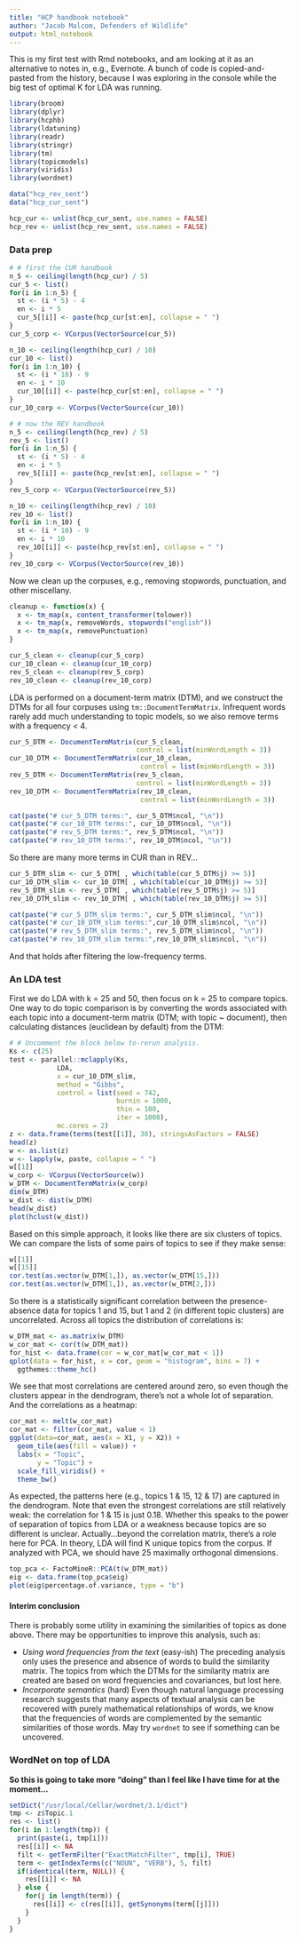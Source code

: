```yaml
---
title: "HCP handbook notebook"
author: "Jacob Malcom, Defenders of Wildlife"
output: html_notebook
---
```


This is my first test with Rmd notebooks, and am looking at it as an alternative to notes in, e.g., Evernote. A bunch of code is copied-and-pasted from the history, because I was exploring in the console while the big test of optimal K for LDA was running.

```r
library(broom)
library(dplyr)
library(hcphb)
library(ldatuning)
library(readr)
library(stringr)
library(tm)
library(topicmodels)
library(viridis)
library(wordnet)

data("hcp_rev_sent")
data("hcp_cur_sent")

hcp_cur <- unlist(hcp_cur_sent, use.names = FALSE)
hcp_rev <- unlist(hcp_rev_sent, use.names = FALSE)
```

### Data prep

```r
# # first the CUR handbook
n_5 <- ceiling(length(hcp_cur) / 5)
cur_5 <- list()
for(i in 1:n_5) {
  st <- (i * 5) - 4
  en <- i * 5
  cur_5[[i]] <- paste(hcp_cur[st:en], collapse = " ")
}
cur_5_corp <- VCorpus(VectorSource(cur_5))

n_10 <- ceiling(length(hcp_cur) / 10)
cur_10 <- list()
for(i in 1:n_10) {
  st <- (i * 10) - 9
  en <- i * 10
  cur_10[[i]] <- paste(hcp_cur[st:en], collapse = " ")
}
cur_10_corp <- VCorpus(VectorSource(cur_10))

# # now the REV handbook
n_5 <- ceiling(length(hcp_rev) / 5)
rev_5 <- list()
for(i in 1:n_5) {
  st <- (i * 5) - 4
  en <- i * 5
  rev_5[[i]] <- paste(hcp_rev[st:en], collapse = " ")
}
rev_5_corp <- VCorpus(VectorSource(rev_5))

n_10 <- ceiling(length(hcp_rev) / 10)
rev_10 <- list()
for(i in 1:n_10) {
  st <- (i * 10) - 9
  en <- i * 10
  rev_10[[i]] <- paste(hcp_rev[st:en], collapse = " ")
}
rev_10_corp <- VCorpus(VectorSource(rev_10))
```

Now we clean up the corpuses, e.g., removing stopwords, punctuation, and other miscellany.

```r
cleanup <- function(x) {
  x <- tm_map(x, content_transformer(tolower))
  x <- tm_map(x, removeWords, stopwords("english"))
  x <- tm_map(x, removePunctuation)
}

cur_5_clean <- cleanup(cur_5_corp)
cur_10_clean <- cleanup(cur_10_corp)
rev_5_clean <- cleanup(rev_5_corp)
rev_10_clean <- cleanup(rev_10_corp)
```

LDA is performed on a document-term matrix (DTM), and we construct the DTMs for all four corpuses using `tm::DocumentTermMatrix`. Infrequent words rarely add much understanding to topic models, so we also remove terms with a frequency < 4.

```r
cur_5_DTM <- DocumentTermMatrix(cur_5_clean,
                                control = list(minWordLength = 3))
cur_10_DTM <- DocumentTermMatrix(cur_10_clean,
                                 control = list(minWordLength = 3))
rev_5_DTM <- DocumentTermMatrix(rev_5_clean,
                                control = list(minWordLength = 3))
rev_10_DTM <- DocumentTermMatrix(rev_10_clean,
                                 control = list(minWordLength = 3))

cat(paste("# cur_5_DTM terms:", cur_5_DTM$ncol, "\n"))
cat(paste("# cur_10_DTM terms:", cur_10_DTM$ncol, "\n"))
cat(paste("# rev_5_DTM terms:", rev_5_DTM$ncol, "\n"))
cat(paste("# rev_10_DTM terms:", rev_10_DTM$ncol, "\n"))
```

So there are many more terms in CUR than in REV...

```r
cur_5_DTM_slim <- cur_5_DTM[ , which(table(cur_5_DTM$j) >= 5)]
cur_10_DTM_slim <- cur_10_DTM[ , which(table(cur_10_DTM$j) >= 5)]
rev_5_DTM_slim <- rev_5_DTM[ , which(table(rev_5_DTM$j) >= 5)]
rev_10_DTM_slim <- rev_10_DTM[ , which(table(rev_10_DTM$j) >= 5)]

cat(paste("# cur_5_DTM_slim terms:", cur_5_DTM_slim$ncol, "\n"))
cat(paste("# cur_10_DTM_slim terms:",cur_10_DTM_slim$ncol, "\n"))
cat(paste("# rev_5_DTM_slim terms:", rev_5_DTM_slim$ncol, "\n"))
cat(paste("# rev_10_DTM_slim terms:",rev_10_DTM_slim$ncol, "\n"))
```

And that holds after filtering the low-frequency terms.

### An LDA test

First we do LDA with k = 25 and 50, then focus on k = 25 to compare topics. One way to do topic comparison is by converting the words associated with each topic into a document-term matrix (DTM; with topic ~ document), then calculating distances (euclidean by default) from the DTM:

```r
# # Uncomment the block below to-rerun analysis.
Ks <- c(25)
test <- parallel::mclapply(Ks,
            LDA,
            x = cur_10_DTM_slim,
            method = "Gibbs",
            control = list(seed = 742,
                           burnin = 1000,
                           thin = 100,
                           iter = 1000),
            mc.cores = 2)
z <- data.frame(terms(test[[1]], 30), stringsAsFactors = FALSE)
head(z)
w <- as.list(z)
w <- lapply(w, paste, collapse = " ")
w[[1]]
w_corp <- VCorpus(VectorSource(w))
w_DTM <- DocumentTermMatrix(w_corp)
dim(w_DTM)
w_dist <- dist(w_DTM)
head(w_dist)
plot(hclust(w_dist))
```

Based on this simple approach, it looks like there are six clusters of topics. We can compare the lists of some pairs of topics to see if they make sense:

```r
w[[1]]
w[[15]]
cor.test(as.vector(w_DTM[1,]), as.vector(w_DTM[15,]))
cor.test(as.vector(w_DTM[1,]), as.vector(w_DTM[2,]))
```

So there is a statistically significant correlation between the presence-absence data for topics 1 and 15, but 1 and 2 (in different topic clusters) are uncorrelated. Across all topics the distribution of correlations is:

```r
w_DTM_mat <- as.matrix(w_DTM)
w_cor_mat <- cor(t(w_DTM_mat))
for_hist <- data.frame(cor = w_cor_mat[w_cor_mat < 1])
qplot(data = for_hist, x = cor, geom = "histogram", bins = 7) + 
  ggthemes::theme_hc()
```

We see that most correlations are centered around zero, so even though the clusters appear in the dendrogram, there's not a whole lot of separation. And the correlations as a heatmap:

```r
cor_mat <- melt(w_cor_mat)
cor_mat <- filter(cor_mat, value < 1)
ggplot(data=cor_mat, aes(x = X1, y = X2)) +
  geom_tile(aes(fill = value)) +
  labs(x = "Topic",
       y = "Topic") +
  scale_fill_viridis() +
  theme_bw()
```

As expected, the patterns here (e.g., topics 1 & 15, 12 & 17) are captured in the dendrogram. Note that even the strongest correlations are still relatively weak: the correlation for 1 & 15 is just 0.18. Whether this speaks to the power of separation of topics from LDA or a weakness because topics are so different is unclear. Actually...beyond the correlation matrix, there's a role here for PCA. In theory, LDA will find K unique topics from the corpus. If analyzed with PCA, we should have 25 maximally orthogonal dimensions.

```r
top_pca <- FactoMineR::PCA(t(w_DTM_mat))
eig <- data.frame(top_pca$eig)
plot(eig$percentage.of.variance, type = "b")
```

#### Interim conclusion

There is probably some utility in examining the similarities of topics as done above. There may be opportunities to improve this analysis, such as:

- _Using word frequencies from the text_ (easy-ish) The preceding analysis only uses the presence and absence of words to build the similarity matrix. The topics from which the DTMs for the similarity matrix are created are based on word frequencies and covariances, but lost here.
- _Incorporate semantics_ (hard) Even though natural language processing research suggests that many aspects of textual analysis can be recovered with purely mathematical relationships of words, we know that the frequencies of words are complemented by the semantic similarities of those words. May try `wordnet` to see if something can be uncovered.

### WordNet on top of LDA

__So this is going to take more "doing" than I feel like I have time for at the moment...__

```r
setDict("/usr/local/Cellar/wordnet/3.1/dict")
tmp <- z$Topic.1
res <- list()
for(i in 1:length(tmp)) {
  print(paste(i, tmp[i]))
  res[[i]] <- NA
  filt <- getTermFilter("ExactMatchFilter", tmp[i], TRUE)
  term <- getIndexTerms(c("NOUN", "VERB"), 5, filt)
  if(identical(term, NULL)) {
    res[[i]] <- NA
  } else {
    for(j in length(term)) {
      res[[i]] <- c(res[[i]], getSynonyms(term[[j]]))
    }
  }
}
```

